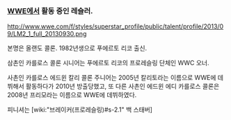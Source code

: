 === [[WWE]]에서 활동 중인 레슬러. ===

http://www.wwe.com/f/styles/superstar_profile/public/talent/profile/2013/09/LM2_1_full_20130930.png

본명은 올랜도 콜론. 1982년생으로 푸에르토 리코 출신.

삼촌인 카를로스 콜론 시니어는 푸에르토 리코의 프로레슬링 단체인 WWC 오너. 

사촌인 카를로스 에드윈 칼리 콜론 주니어는 2005년 칼리토라는 이름으로 WWE에 데뷔해서 활동하다가 2010년 방출당했고, 또 다른 사촌인 에드윈 에디 카를로스 콜론은 2008년 프리모라는 이름으로 WWE에 데뷔하였다. 


피니셔는 [wiki:"브레이커(프로레슬링)#s-2.1" 백 스태버]
